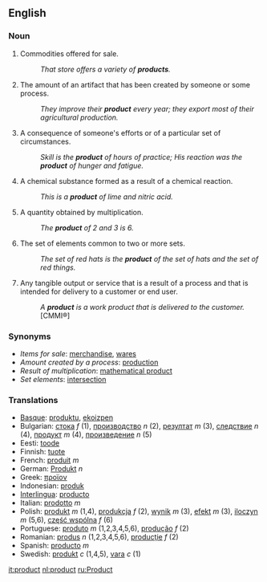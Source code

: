 ==English==

===Noun===
{{en-noun-reg}}

# Commodities offered for sale.
#: ''That store offers a variety of '''products'''.''
# The amount of an artifact that has been created by someone or some process.
#: ''They improve their '''product''' every year; they export most of their agricultural production.''
# A consequence of someone's efforts or of a particular set of circumstances.
#: ''Skill is the '''product''' of hours of practice; His reaction was the '''product''' of hunger and fatigue.''
# A chemical substance formed as a result of a chemical reaction.
#: ''This is a '''product''' of lime and nitric acid.''
# {{math}} A quantity obtained by multiplication.
#: ''The '''product''' of 2 and 3 is 6.''
# The set of elements common to two or more sets.
#: ''The set of red hats is the '''product''' of the set of hats and the set of red things.''
# Any tangible output or service that is a result of a process and that is intended for delivery to a customer or end user. 
#: ''A '''product''' is a work product that is delivered to the customer.'' [CMMI®]

===Synonyms===
*''Items for sale'': [[merchandise]], [[wares]]
*''Amount created by a process'': [[production]]
*''Result of multiplication'': [[mathematical product]]
*''Set elements'': [[intersection]]

===Translations===

*[[Basque]]: [[produktu]], [[ekoizpen]]
*Bulgarian: [[стока]] ''f'' (1), [[производство]] ''n'' (2), [[резултат]] ''m'' (3), [[следствие]] ''n'' (4), [[продукт]] ''m'' (4), [[произведение]] ''n'' (5)
*Eesti: [[toode]]
*Finnish: [[tuote]]
*French: [[produit]] ''m''
*German: [[Produkt]] ''n''
*Greek: [[προϊον]]
*Indonesian: [[produk]]
*[[Interlingua]]: [[producto]]
*Italian: [[prodotto]] ''m''
*Polish: [[produkt]] ''m'' (1,4), [[produkcja]] ''f'' (2), [[wynik]] ''m'' (3), [[efekt]] ''m'' (3), [[iloczyn]] ''m'' (5,6), [[część wspólna]] ''f'' (6)
*Portuguese: [[produto]] ''m'' (1,2,3,4,5,6), [[produção]] ''f'' (2)
*Romanian: [[produs]] ''n'' (1,2,3,4,5,6), [[producţie]] ''f'' (2)
*Spanish: [[producto]] ''m''
*Swedish: [[produkt]] ''c'' (1,4,5), [[vara]] ''c'' (1)

[[it:product]]
[[nl:product]]
[[ru:Product]]